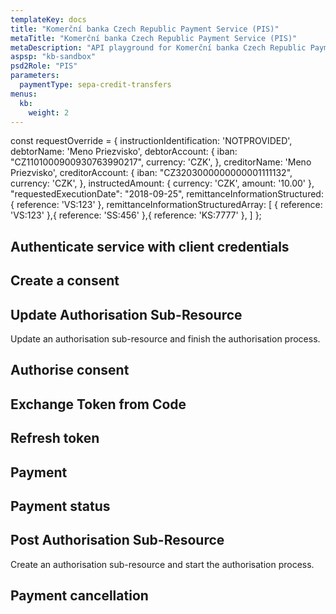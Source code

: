 ```yaml
---
templateKey: docs
title: "Komerční banka Czech Republic Payment Service (PIS)"
metaTitle: "Komerční banka Czech Republic Payment Service (PIS)"
metaDescription: "API playground for Komerční banka Czech Republic Payment Service (PIS)"
aspsp: "kb-sandbox"
psd2Role: "PIS"
parameters:
  paymentType: sepa-credit-transfers
menus:
  kb: 
    weight: 2
---
```




const requestOverride = {
  instructionIdentification: 'NOTPROVIDED',
  debtorName: 'Meno Priezvisko',
  debtorAccount: {
    iban: "CZ1101000900930763990217",
    currency: 'CZK',
  },
  creditorName: 'Meno Priezvisko',
  creditorAccount: {
    iban: "CZ3203000000000001111132",
    currency: 'CZK',
  },
  instructedAmount: {
    currency: 'CZK',
    amount: '10.00'
  },
  "requestedExecutionDate": "2018-09-25",
  remittanceInformationStructured: {
    reference: 'VS:123'
  },
  remittanceInformationStructuredArray: [
    {
    reference: 'VS:123'
  },{
    reference: 'SS:456'
  },{
    reference: 'KS:7777'
  },
  ]
};

  <step>

  ## Authenticate service with client credentials

  <CreateClientCredentialsToken/>
  </step>
  <step>

  ## Create a consent

  <StepInitiatePayment requestOverride={requestOverride} />
  </step>
  <step>

  ## Update Authorisation Sub-Resource
  Update an authorisation sub-resource and finish the authorisation process.

  <StepPaymentPutAuthorisation/>
  </step>
  <step>

  ## Authorise consent

  <AuthoriseStep/>
  </step>
  <step>

  ## Exchange Token from Code

  <CreateToken/>
  </step>
  <step>

## Refresh token

  <RefreshToken/>
  </step>
  <step>

  ## Payment

  <StepPayment/>
  </step>
  <step>

  ## Payment status

  <StepPaymentStatus/>
  </step>
  <step>

  ## Post Authorisation Sub-Resource
  Create an authorisation sub-resource and start the authorisation process.

  <StepPaymentPostAuthorisation/>
  </step>
  <step>

  ## Payment cancellation

  <StepPaymentCancellation/>
  </step>
